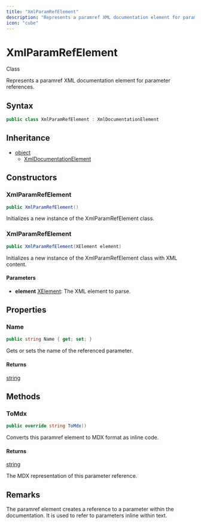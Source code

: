 ```yaml
---
title: "XmlParamRefElement"
description: "Represents a paramref XML documentation element for parameter references."
icon: "cube"
---
```


# XmlParamRefElement

<Badge variant="outline">Class</Badge>

Represents a paramref XML documentation element for parameter references.

## Syntax

```csharp
public class XmlParamRefElement : XmlDocumentationElement
```

## Inheritance

- [object](https://learn.microsoft.com/dotnet/api/system.object)
  - [XmlDocumentationElement](/api-reference/cloudnimble/easyaf/xmldocumentation/xmldocumentationelement)

## Constructors

### XmlParamRefElement

```csharp
public XmlParamRefElement()
```

Initializes a new instance of the XmlParamRefElement class.

### XmlParamRefElement

```csharp
public XmlParamRefElement(XElement element)
```

Initializes a new instance of the XmlParamRefElement class with XML content.

#### Parameters

- **element** [XElement](https://learn.microsoft.com/dotnet/api/system.xml.linq.xelement): The XML element to parse.


## Properties

### Name

```csharp
public string Name { get; set; }
```

Gets or sets the name of the referenced parameter.

#### Returns

[string](https://learn.microsoft.com/dotnet/api/system.string)


## Methods

### ToMdx

```csharp
public override string ToMdx()
```

Converts this paramref element to MDX format as inline code.

#### Returns

[string](https://learn.microsoft.com/dotnet/api/system.string)

The MDX representation of this parameter reference.


## Remarks

The paramref element creates a reference to a parameter within the documentation.
It is used to refer to parameters inline within text.

